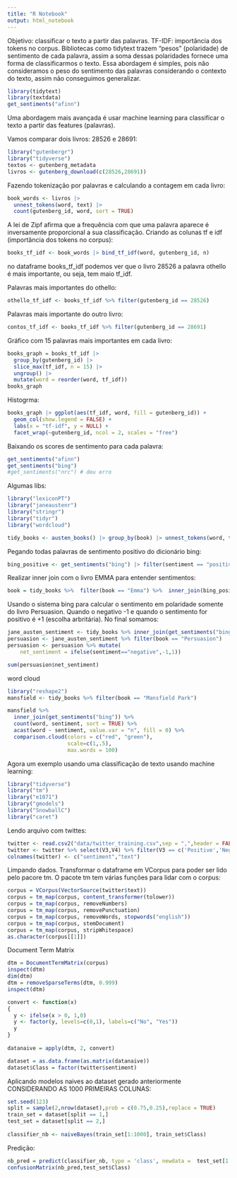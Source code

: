```yaml
---
title: "R Notebook"
output: html_notebook
---
```


Objetivo: classificar o texto a partir das palavras.
TF-IDF: importância dos tokens no corpus. 
Bibliotecas como tidytext trazem "pesos" (polaridade) de sentimento de cada palavra, assim a soma dessas polaridades fornece uma forma de classificarmos o texto. Essa abordagem é simples, pois não consideramos o peso do sentimento das palavras considerando o contexto do texto, assim não conseguimos generalizar. 

```r
library(tidytext)
library(textdata)
get_sentiments("afinn")
```

Uma abordagem mais avançada é usar machine learning para classificar o texto a partir das features (palavras).








Vamos comparar dois livros: 28526 e 28691:

```r
library("gutenbergr")
library("tidyverse")
textos <- gutenberg_metadata
livros <- gutenberg_download(c(28526,28691))
```


Fazendo tokenização por palavras e calculando a contagem em cada livro:


```r
book_words <- livros |>
  unnest_tokens(word, text) |>
  count(gutenberg_id, word, sort = TRUE)
```


A lei de Zipf afirma que a frequência com que uma palavra aparece é inversamente proporcional a sua classificação. Criando as colunas tf e idf (importância dos tokens no corpus):

```r
books_tf_idf <- book_words |> bind_tf_idf(word, gutenberg_id, n)
```

no dataframe books_tf_idf podemos ver que o livro 28526 a palavra othello é mais importante, ou seja, tem maio tf_idf.

Palavras mais importantes do othello:

```r
othello_tf_idf <- books_tf_idf %>% filter(gutenberg_id == 28526)
```

Palavras mais importante do outro livro:

```r
contos_tf_idf <- books_tf_idf %>% filter(gutenberg_id == 28691)
```


Gráfico com 15 palavras mais importantes em cada livro:

```r
books_graph = books_tf_idf |> 
  group_by(gutenberg_id) |> 
  slice_max(tf_idf, n = 15) |> 
  ungroup() |>
  mutate(word = reorder(word, tf_idf)) 
books_graph
```

Histogrma:

```r
books_graph |> ggplot(aes(tf_idf, word, fill = gutenberg_id)) +
  geom_col(show.legend = FALSE) +
  labs(x = "tf-idf", y = NULL) +
  facet_wrap(~gutenberg_id, ncol = 2, scales = "free")
```

Baixando os scores de sentimento para cada palavra:

```r
get_sentiments("afinn")
get_sentiments("bing")
#get_sentiments("nrc") # deu erro
```


Algumas libs:
```r
library("lexiconPT")
library("janeaustenr")
library("stringr")
library("tidyr")
library("wordcloud")
```


```r
tidy_books <- austen_books() |> group_by(book) |> unnest_tokens(word, text)
```

Pegando todas palavras de sentimento positivo do dicionário bing:

```r
bing_positive <- get_sentiments("bing") |> filter(sentiment == "positive")
```


Realizar inner join com o livro EMMA para entender sentimentos:

```r
book = tidy_books %>%  filter(book == "Emma") %>%  inner_join(bing_positive) %>%  count(word, sort = TRUE)

```

Usando o sistema bing para calcular o sentimento em polaridade somente do livro Persuasion.
Quando o negativo -1 e quando o sentimento for positivo é +1 (escolha arbritária).
No final somamos:

```r
jane_austen_sentiment <- tidy_books %>% inner_join(get_sentiments("bing"))
persuasion <- jane_austen_sentiment %>% filter(book == "Persuasion")
persuasion <- persuasion %>% mutate(
    net_sentiment = ifelse(sentiment=="negative",-1,1))

sum(persuasion$net_sentiment)
```

word cloud

```r
library("reshape2")
mansfield <- tidy_books %>% filter(book == "Mansfield Park")
```

```r
mansfield %>%
  inner_join(get_sentiments("bing")) %>%
  count(word, sentiment, sort = TRUE) %>%
  acast(word ~ sentiment, value.var = "n", fill = 0) %>%
  comparison.cloud(colors = c("red", "green"),
                   scale=c(1,.5),
                   max.words = 100)

```

Agora um exemplo usando uma classificação de texto usando machine learning:

```r
library("tidyverse")
library("tm")
library("e1071")
library("gmodels")
library("SnowballC")
library("caret")
```
Lendo arquivo com twittes:

```r
twitter <- read.csv2("data/twitter_training.csv",sep = ",",header = FALSE)
twitter <- twitter %>% select(V3,V4) %>% filter(V3 == c('Positive','Negative'))
colnames(twitter) <- c("sentiment","text")
```

Limpando dados. Transformar o dataframe em VCorpus para poder ser lido pelo pacore tm.
O pacote tm tem várias funções para lidar com o corpus:

```r
corpus = VCorpus(VectorSource(twitter$text)) 
corpus = tm_map(corpus, content_transformer(tolower)) 
corpus = tm_map(corpus, removeNumbers)
corpus = tm_map(corpus, removePunctuation) 
corpus = tm_map(corpus, removeWords, stopwords("english")) 
corpus = tm_map(corpus, stemDocument)
corpus = tm_map(corpus, stripWhitespace) 
as.character(corpus[[1]])
```


Document Term Matrix
```r
dtm = DocumentTermMatrix(corpus) 
inspect(dtm) 
dim(dtm) 
dtm = removeSparseTerms(dtm, 0.999) 
inspect(dtm)

convert <- function(x) 
{
  y <- ifelse(x > 0, 1,0)
  y <- factor(y, levels=c(0,1), labels=c("No", "Yes"))
  y
}  
  
datanaive = apply(dtm, 2, convert)

dataset = as.data.frame(as.matrix(datanaive))    
dataset$Class = factor(twitter$sentiment)
```

Aplicando modelos naives ao dataset gerado anteriormente CONSIDERANDO AS 1000 PRIMEIRAS COLUNAS:

```r
set.seed(123)
split = sample(2,nrow(dataset),prob = c(0.75,0.25),replace = TRUE)
train_set = dataset[split == 1,]
test_set = dataset[split == 2,] 
    
classifier_nb <- naiveBayes(train_set[1:1000], train_set$Class)
```

Predição:
```r
nb_pred = predict(classifier_nb, type = 'class', newdata =  test_set[1:1000])
confusionMatrix(nb_pred,test_set$Class)
```








